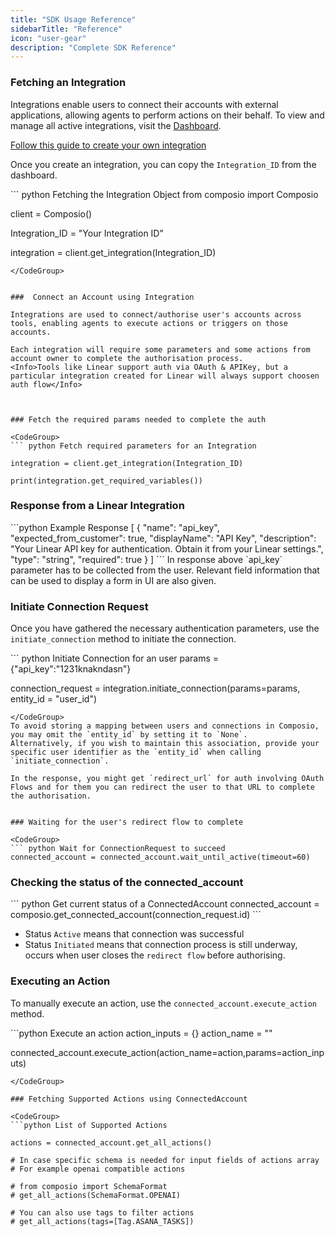 ```yaml
---
title: "SDK Usage Reference"
sidebarTitle: "Reference"
icon: "user-gear"
description: "Complete SDK Reference"
---
```


### Fetching an Integration

Integrations enable users to connect their accounts with external applications, allowing agents to perform actions on their behalf. To view and manage all active integrations, visit the [Dashboard](https://app.composio.dev/your_apps).

[Follow this guide to create your own integration](introduction/foundations/components/integrations/integration-guide)

Once you create an integration, you can copy the `Integration_ID` from the dashboard.

<CodeGroup> 
``` python Fetching the Integration Object
from composio import Composio

client = Composio() 

Integration_ID = "Your Integration ID"

integration = client.get_integration(Integration_ID)
```
</CodeGroup>


###  Connect an Account using Integration

Integrations are used to connect/authorise user's accounts across tools, enabling agents to execute actions or triggers on those accounts.

Each integration will require some parameters and some actions from account owner to complete the authorisation process.
<Info>Tools like Linear support auth via OAuth & APIKey, but a particular integration created for Linear will always support choosen auth flow</Info>



### Fetch the required params needed to complete the auth

<CodeGroup>
``` python Fetch required parameters for an Integration

integration = client.get_integration(Integration_ID)

print(integration.get_required_variables())
```
</CodeGroup>

### Response from a Linear Integration 
<CodeGroup>
```python Example Response
[
    {
        "name": "api_key",
        "expected_from_customer": true,
        "displayName": "API Key",
        "description": "Your Linear API key for authentication. Obtain it from your Linear settings.",
        "type": "string",
        "required": true
    }
]
```
</CodeGroup>
In response above `api_key` parameter has to be collected from the user. Relevant field information that can be used to display a form in UI are also given.

### Initiate Connection Request

Once you have gathered the necessary authentication parameters, use the `initiate_connection` method to initiate  the connection.

<CodeGroup>
``` python Initiate Connection for an user
params = {"api_key":"1231knakndasn"}

connection_request = integration.initiate_connection(params=params, entity_id = "user_id")

```
</CodeGroup>
To avoid storing a mapping between users and connections in Composio, you may omit the `entity_id` by setting it to `None`. 
Alternatively, if you wish to maintain this association, provide your specific user identifier as the `entity_id` when calling `initiate_connection`.

In the response, you might get `redirect_url` for auth involving OAuth Flows and for them you can redirect the user to that URL to complete the authorisation. 


### Waiting for the user's redirect flow to complete 

<CodeGroup>
``` python Wait for ConnectionRequest to succeed
connected_account = connected_account.wait_until_active(timeout=60)
```
</CodeGroup>

### Checking the status of the connected_account

<CodeGroup>
``` python Get current status of a ConnectedAccount
connected_account = composio.get_connected_account(connection_request.id)
```
</CodeGroup>

- Status `Active` means that connection was successful
- Status `Initiated` means that connection process is still underway, occurs when user closes the `redirect flow` before authorising. 

### Executing an Action
To manually execute an action, use the `connected_account.execute_action` method.

<CodeGroup>
```python Execute an action 
action_inputs = {}
action_name = ""

connected_account.execute_action(action_name=action,params=action_inputs)
```
</CodeGroup>

### Fetching Supported Actions using ConnectedAccount

<CodeGroup>
```python List of Supported Actions

actions = connected_account.get_all_actions()

# In case specific schema is needed for input fields of actions array 
# For example openai compatible actions 

# from composio import SchemaFormat
# get_all_actions(SchemaFormat.OPENAI)

# You can also use tags to filter actions
# get_all_actions(tags=[Tag.ASANA_TASKS])  
```
</CodeGroup>



